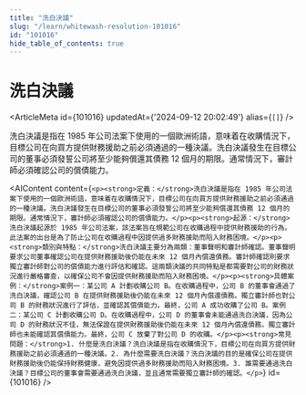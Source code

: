 ```yaml
---
title: "洗白決議"
slug: "/learn/whitewash-resolution-101016"
id: "101016"
hide_table_of_contents: true
---
```



# 洗白決議

<ArticleMeta id={101016} updatedAt={'2024-09-12 20:02:49'} alias={`[]`} />
<div className='border-solid border-b border-t-0 my-4 border-[var(--ifm-color-gray-300)]' />

洗白決議是指在 1985 年公司法案下使用的一個歐洲術語，意味着在收購情況下，目標公司在向買方提供財務援助之前必須通過的一種決議。洗白決議發生在目標公司的董事必須發誓公司將至少能夠償還其債務 12 個月的期限。通常情況下，審計師必須確認公司的償債能力。

<AIContent content={`<p><strong>定義：</strong>洗白決議是指在 1985 年公司法案下使用的一個歐洲術語，意味着在收購情況下，目標公司在向買方提供財務援助之前必須通過的一種決議。洗白決議發生在目標公司的董事必須發誓公司將至少能夠償還其債務 12 個月的期限。通常情況下，審計師必須確認公司的償債能力。</p><p><strong>起源：</strong>洗白決議起源於 1985 年公司法案，該法案旨在規範公司在收購過程中提供財務援助的行為。此法案的出台是為了防止公司在收購過程中因提供過多財務援助而陷入財務困境。</p><p><strong>類別與特點：</strong>洗白決議主要分為兩類：董事聲明和審計師確認。董事聲明要求公司董事確認公司在提供財務援助後仍能在未來 12 個月內償還債務。審計師確認則要求獨立審計師對公司的償債能力進行評估和確認。這兩類決議的共同特點是都需要對公司的財務狀況進行嚴格審查，以確保公司不會因提供財務援助而陷入財務困境。</p><p><strong>具體案例：</strong>案例一：某公司 A 計劃收購公司 B。在收購過程中，公司 B 的董事會通過了洗白決議，確認公司 B 在提供財務援助後仍能在未來 12 個月內償還債務。獨立審計師也對公司 B 的財務狀況進行了評估，並確認其償債能力。最終，公司 A 成功收購了公司 B。案例二：某公司 C 計劃收購公司 D。在收購過程中，公司 D 的董事會未能通過洗白決議，因為公司 D 的財務狀況不佳，無法保證在提供財務援助後仍能在未來 12 個月內償還債務。獨立審計師也未能確認其償債能力。最終，公司 C 放棄了對公司 D 的收購。</p><p><strong>常見問題：</strong>1. 什麼是洗白決議？洗白決議是指在收購情況下，目標公司在向買方提供財務援助之前必須通過的一種決議。2. 為什麼需要洗白決議？洗白決議的目的是確保公司在提供財務援助後仍能保持財務健康，避免因提供過多財務援助而陷入財務困境。3. 誰需要通過洗白決議？目標公司的董事會需要通過洗白決議，並且通常需要獨立審計師的確認。</p>`} id={101016} />
